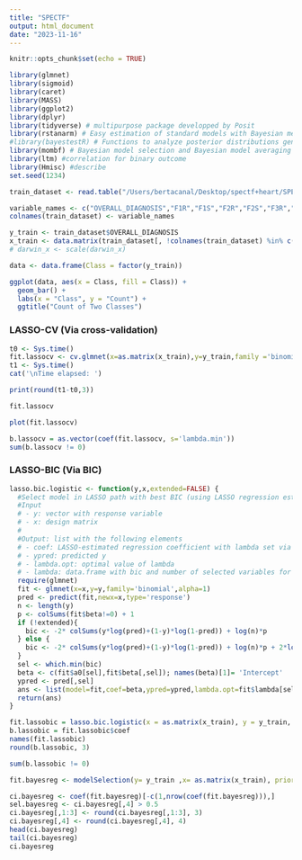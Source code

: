 ```yaml
---
title: "SPECTF"
output: html_document
date: "2023-11-16"
---
```


```r
knitr::opts_chunk$set(echo = TRUE)
```

```r
library(glmnet)
library(sigmoid)
library(caret)
library(MASS)
library(ggplot2)
library(dplyr)
library(tidyverse) # multipurpose package developped by Posit
library(rstanarm) # Easy estimation of standard models with Bayesian methods 
#library(bayestestR) # Functions to analyze posterior distributions generated by rstranarm
library(mombf) # Bayesian model selection and Bayesian model averaging
library(ltm) #correlation for binary outcome
library(Hmisc) #describe
set.seed(1234)
```


```r
train_dataset <- read.table("/Users/bertacanal/Desktop/spectf+heart/SPECTF.train", sep=",", header = FALSE)
```

```r
variable_names <- c("OVERALL_DIAGNOSIS","F1R","F1S","F2R","F2S","F3R","F3S","F4R","F4S","F5R","F5S","F6R","F6S","F7R","F7S","F8R","F8S","F9R","F9S","F10R","F10S","F11R","F11S","F12R","F12S","F13R","F13S","F14R","F14S","F15R","F15S","F16R","F16S","F17R","F17S","F18R","F18S","F19R","F19S","F20R","F20S","F21R","F21S","F22R","F22S")
colnames(train_dataset) <- variable_names
```


```r
y_train <- train_dataset$OVERALL_DIAGNOSIS
x_train <- data.matrix(train_dataset[, !colnames(train_dataset) %in% c("OVERALL_DIAGNOSIS")])
# darwin_x <- scale(darwin_x)
```

```r
data <- data.frame(Class = factor(y_train))

ggplot(data, aes(x = Class, fill = Class)) +
  geom_bar() +
  labs(x = "Class", y = "Count") +
  ggtitle("Count of Two Classes")
```

### LASSO-CV (Via cross-validation)


```r
t0 <- Sys.time()
fit.lassocv <- cv.glmnet(x=as.matrix(x_train),y=y_train,family ='binomial', nfolds = 10, aplha = 1)
t1 <- Sys.time()
cat('\nTime elapsed: ')
```

```r
print(round(t1-t0,3))
```

```r
fit.lassocv
```

```r
plot(fit.lassocv)
```

```r
b.lassocv = as.vector(coef(fit.lassocv, s='lambda.min'))
sum(b.lassocv != 0)
```

### LASSO-BIC (Via BIC)


```r
lasso.bic.logistic <- function(y,x,extended=FALSE) {
  #Select model in LASSO path with best BIC (using LASSO regression estimates)
  #Input
  # - y: vector with response variable
  # - x: design matrix
  #
  #Output: list with the following elements
  # - coef: LASSO-estimated regression coefficient with lambda set via BIC
  # - ypred: predicted y
  # - lambda.opt: optimal value of lambda
  # - lambda: data.frame with bic and number of selected variables for each value of lambda
  require(glmnet)
  fit <- glmnet(x=x,y=y,family='binomial',alpha=1)
  pred <- predict(fit,newx=x,type='response')
  n <- length(y)
  p <- colSums(fit$beta!=0) + 1
  if (!extended){
    bic <- -2* colSums(y*log(pred)+(1-y)*log(1-pred)) + log(n)*p 
  } else {
    bic <- -2* colSums(y*log(pred)+(1-y)*log(1-pred)) + log(n)*p + 2*log(choose(ncol(x),p))
  }
  sel <- which.min(bic)
  beta <- c(fit$a0[sel],fit$beta[,sel]); names(beta)[1]= 'Intercept'
  ypred <- pred[,sel]
  ans <- list(model=fit,coef=beta,ypred=ypred,lambda.opt=fit$lambda[sel],lambda=data.frame(lambda=fit$lambda,bic=bic,nvars=p))
  return(ans)
}
```

```r
fit.lassobic = lasso.bic.logistic(x = as.matrix(x_train), y = y_train, extended = FALSE)
b.lassobic = fit.lassobic$coef
names(fit.lassobic)
round(b.lassobic, 3)
```

```r
sum(b.lassobic != 0)
```

```r
fit.bayesreg <- modelSelection(y= y_train ,x= as.matrix(x_train), priorCoef=zellnerprior(tau=1), priorDelta=modelbbprior(1,1))
```

```r
ci.bayesreg <- coef(fit.bayesreg)[-c(1,nrow(coef(fit.bayesreg))),]
sel.bayesreg <- ci.bayesreg[,4] > 0.5
ci.bayesreg[,1:3] <- round(ci.bayesreg[,1:3], 3)  
ci.bayesreg[,4] <- round(ci.bayesreg[,4], 4)      
head(ci.bayesreg)
tail(ci.bayesreg)
ci.bayesreg
```




